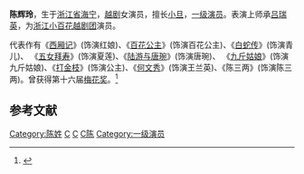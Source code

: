 '''陈辉玲'''{{BD|1965年|5月14日|||catIdx=C陈}}，生于[[浙江省|浙江省]][[海宁|海宁]]，[[越剧|越剧]]女演员，擅长[[小旦|小旦]]，[[一级演员|一级演员]]。表演上师承[[吕瑞英|吕瑞英]]，为[[浙江小百花越剧团|浙江小百花越剧团]]演员。

代表作有《[[西厢记_(越剧)|西厢记]]》(饰演红娘)、《[[百花公主|百花公主]]》(饰演百花公主)、《[[白蛇传_(越剧)|白蛇传]]》(饰演青儿)、 《[[五女拜寿|五女拜寿]]》(饰演夏莲)、《[[陆游与唐琬|陆游与唐琬]]》(饰演唐琬)、 《[[九斤姑娘|九斤姑娘]]》(饰演九斤姑娘)、《[[打金枝_(越剧)|打金枝]]》(饰演公主)、《[[何文秀|何文秀]]》(饰演王兰英)、《陈三两》(饰演陈三两)。曾获得第十六届[[梅花奖|梅花奖]]。<ref>{{Cite web |url=http://culture.zjol.com.cn/05culture/system/2006/04/24/006586551.shtml |title=陈辉玲  |access-date=2010-04-10 |archive-url=https://web.archive.org/web/20060903161212/http://culture.zjol.com.cn/05culture/system/2006/04/24/006586551.shtml |archive-date=2006-09-03 |dead-url=yes }}</ref>

== 参考文献 ==
{{reflist}}

{{中国戏剧梅花奖}}

{{Authority control}}
[[Category:陈姓|Category:陈姓]]
[[Category:越剧演员|C]]
[[Category:海宁人|C]]
[[Category:浙江艺术职业学院校友|C陈]]
[[Category:一级演员|Category:一级演员]]